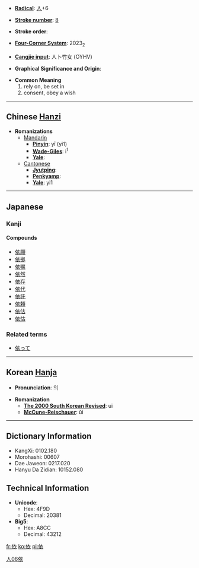 * '''[[Wiktionary:Chinese radical index| Radical]]''': [[Wiktionary:Chinese radical index 人|人]]+6

* '''[[Wiktionary:Chinese total strokes index|Stroke number]]''': [[Wiktionary:Chinese total strokes index 8|8]]

* '''Stroke order''': 

* '''[[Wiktionary:Chinese four corner index|Four-Corner System]]''': 2023<sub>2</sub>

* '''[[Wiktionary:Chinese Cangjie index|Cangjie input]]''': 人卜竹女 (OYHV)

* '''Graphical Significance and Origin''': 

* '''Common Meaning'''
*#rely on, be set in
*# consent, obey a wish


----

== Chinese [[Hanzi]] ==

* '''Romanizations'''
** [[Mandarin]]
*** '''[[Pinyin]]''': yī (yi1)
*** '''[[Wade-Giles]]''': i<sup>1</sup>
*** '''[[Yale]]''': 
**[[Cantonese]]
***'''[[Jyutping]]''':
***'''[[Penkyamp]]''': 
***'''[[Yale]]''': yi1



----

==Japanese==
===Kanji===
{{kanji|[[い]] ([[i]]), [[え]] ([[e]])|[[よる]] ([[依る]], [[yoru]])}}
====Compounds====
*[[依願]]
*[[依拠]]
*[[依嘱]]
*[[依然]]
*[[依存]]
*[[依代]]
*[[依託]]
*[[依頼]]
*[[依估]]
*[[依怙]]


===Related terms===
*[[依って]]

----

== Korean [[Hanja]] ==

* '''Pronunciation''': 의

* '''Romanization'''
** '''[[The 2000 South Korean Revised Romanization|The 2000 South Korean Revised]]''': ui
** '''[[McCune-Reischauer]]''': ŭi

----

== Dictionary Information ==

* KangXi: 0102.180
* Morohashi: 00607
* Dae Jaweon: 0217.020
* Hanyu Da Zidian: 10152.080

== Technical Information ==

* '''Unicode''':
** Hex: 4F9D
** Decimal: 20381
* '''Big5''':
** Hex: A8CC
** Decimal: 43212

[[Category:Japanese kanji|人06依]]

[[fr:依]]
[[ko:依]]
[[pl:依]]